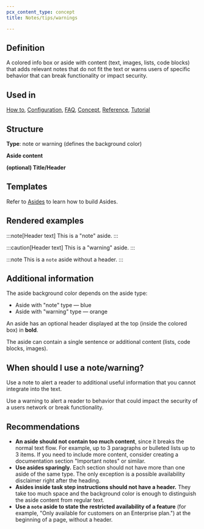 ```yaml
---
pcx_content_type: concept
title: Notes/tips/warnings

---
```


## Definition

A colored info box or aside with content (text, images, lists, code blocks) that adds relevant notes that do not fit the text or warns users of specific behavior that can break functionality or impact security.

## Used in

[How to](/style-guide/documentation-content-strategy/content-types/how-to/), [Configuration](/style-guide/documentation-content-strategy/content-types/configuration/), [FAQ](/style-guide/documentation-content-strategy/content-types/faq/), [Concept](/style-guide/documentation-content-strategy/content-types/concept/), [Reference](/style-guide/documentation-content-strategy/content-types/reference/), [Tutorial](/style-guide/documentation-content-strategy/content-types/tutorial/)

## Structure

**Type**: note or warning (defines the background color)

**Aside content**

**(optional) Title/Header**

## Templates

Refer to [Asides](/style-guide/components/asides/) to learn how to build Asides.

## Rendered examples

:::note[Header text]
This is a "note" aside.
:::

:::caution[Header text]
This is a "warning" aside.
:::

:::note
This is a `note` aside without a header.
:::

## Additional information

The aside background color depends on the aside type:

* Aside with "note" type — blue
* Aside with "warning" type — orange

An aside has an optional header displayed at the top (inside the colored box) in **bold**.

The aside can contain a single sentence or additional content (lists, code blocks, images).

## When should I use a note/warning?

Use a note to alert a reader to additional useful information that you cannot integrate into the text.

Use a warning to alert a reader to behavior that could impact the security of a users network or break functionality.

## Recommendations

* **An aside should not contain too much content**, since it breaks the normal text flow. For example, up to 3 paragraphs or bulleted lists up to 3 items. If you need to include more content, consider creating a documentation section "Important notes" or similar.
* **Use asides sparingly.** Each section should not have more than one aside of the same type. The only exception is a possible availability disclaimer right after the heading.
* **Asides inside task step instructions should not have a header.** They take too much space and the background color is enough to distinguish the aside content from regular text.
* **Use a `note` aside to state the restricted availability of a feature** (for example, "Only available for customers on an Enterprise plan.") at the beginning of a page, without a header.
